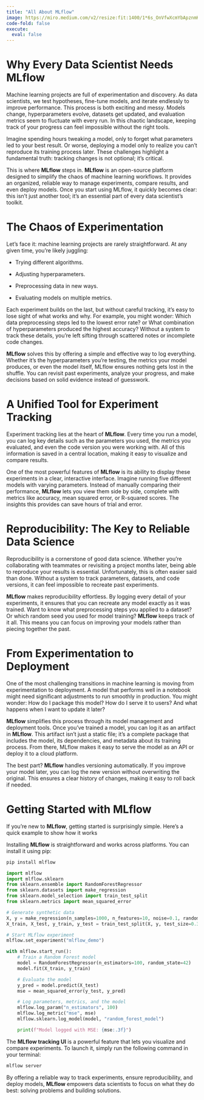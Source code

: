 ```yaml
---
title: "All About MLflow"
image: https://miro.medium.com/v2/resize:fit:1400/1*6s_OnVfwXcmYbApznmKUWQ.png 
code-fold: false
execute:
  eval: false
---
```


# Why Every Data Scientist Needs MLflow

::: justify
Machine learning projects are full of experimentation and discovery. As data scientists, we test hypotheses, fine-tune models, and iterate endlessly to improve performance. This process is both exciting and messy. Models change, hyperparameters evolve, datasets get updated, and evaluation metrics seem to fluctuate with every run. In this chaotic landscape, keeping track of your progress can feel impossible without the right tools.

Imagine spending hours tweaking a model, only to forget what parameters led to your best result. Or worse, deploying a model only to realize you can't reproduce its training process later. These challenges highlight a fundamental truth: tracking changes is not optional; it's critical.

This is where **MLflow** steps in. **MLflow** is an open-source platform designed to simplify the chaos of machine learning workflows. It provides an organized, reliable way to manage experiments, compare results, and even deploy models. Once you start using MLflow, it quickly becomes clear: this isn’t just another tool; it’s an essential part of every data scientist's toolkit.
:::

# The Chaos of Experimentation

::: justify
Let’s face it: machine learning projects are rarely straightforward. At any given time, you're likely juggling:

-   Trying different algorithms.

-   Adjusting hyperparameters.

-   Preprocessing data in new ways.

-   Evaluating models on multiple metrics.

Each experiment builds on the last, but without careful tracking, it's easy to lose sight of what works and why. For example, you might wonder: Which data preprocessing steps led to the lowest error rate? or What combination of hyperparameters produced the highest accuracy? Without a system to track these details, you’re left sifting through scattered notes or incomplete code changes.

**MLflow** solves this by offering a simple and effective way to log everything. Whether it’s the hyperparameters you’re testing, the metrics your model produces, or even the model itself, MLflow ensures nothing gets lost in the shuffle. You can revisit past experiments, analyze your progress, and make decisions based on solid evidence instead of guesswork.

:::

# A Unified Tool for Experiment Tracking

::: justify
Experiment tracking lies at the heart of **MLflow**. Every time you run a model, you can log key details such as the parameters you used, the metrics you evaluated, and even the code version you were working with. All of this information is saved in a central location, making it easy to visualize and compare results.

One of the most powerful features of **MLflow** is its ability to display these experiments in a clear, interactive interface. Imagine running five different models with varying parameters. Instead of manually comparing their performance, **MLflow** lets you view them side by side, complete with metrics like accuracy, mean squared error, or R-squared scores. The insights this provides can save hours of trial and error.
:::

# Reproducibility: The Key to Reliable Data Science

::: justify
Reproducibility is a cornerstone of good data science. Whether you’re collaborating with teammates or revisiting a project months later, being able to reproduce your results is essential. Unfortunately, this is often easier said than done. Without a system to track parameters, datasets, and code versions, it can feel impossible to recreate past experiments.

**MLflow** makes reproducibility effortless. By logging every detail of your experiments, it ensures that you can recreate any model exactly as it was trained. Want to know what preprocessing steps you applied to a dataset? Or which random seed you used for model training? **MLflow** keeps track of it all. This means you can focus on improving your models rather than piecing together the past.
::: 

# From Experimentation to Deployment

::: justify
One of the most challenging transitions in machine learning is moving from experimentation to deployment. A model that performs well in a notebook might need significant adjustments to run smoothly in production. You might wonder: How do I package this model? How do I serve it to users? And what happens when I want to update it later?

**MLflow** simplifies this process through its model management and deployment tools. Once you’ve trained a model, you can log it as an artifact in **MLflow**. This artifact isn’t just a static file; it’s a complete package that includes the model, its dependencies, and metadata about its training process. From there, MLflow makes it easy to serve the model as an API or deploy it to a cloud platform.

The best part? **MLflow** handles versioning automatically. If you improve your model later, you can log the new version without overwriting the original. This ensures a clear history of changes, making it easy to roll back if needed.
:::

# Getting Started with MLflow

::: justify

If you’re new to **MLflow**, getting started is surprisingly simple. Here’s a quick example to show how it works

Installing **MLflow** is straightforward and works across platforms. You can install it using pip:


``` bash
pip install mlflow
```
:::
```python
import mlflow
import mlflow.sklearn
from sklearn.ensemble import RandomForestRegressor
from sklearn.datasets import make_regression
from sklearn.model_selection import train_test_split
from sklearn.metrics import mean_squared_error

# Generate synthetic data
X, y = make_regression(n_samples=1000, n_features=10, noise=0.1, random_state=42)
X_train, X_test, y_train, y_test = train_test_split(X, y, test_size=0.3, random_state=42)

# Start MLflow experiment
mlflow.set_experiment("mlflow_demo")

with mlflow.start_run():
    # Train a Random Forest model
    model = RandomForestRegressor(n_estimators=100, random_state=42)
    model.fit(X_train, y_train)

    # Evaluate the model
    y_pred = model.predict(X_test)
    mse = mean_squared_error(y_test, y_pred)

    # Log parameters, metrics, and the model
    mlflow.log_param("n_estimators", 100)
    mlflow.log_metric("mse", mse)
    mlflow.sklearn.log_model(model, "random_forest_model")

    print(f"Model logged with MSE: {mse:.3f}")

```

::: justify

The **MLflow tracking UI** is a powerful feature that lets you visualize and compare experiments. To launch it, simply run the following command in your terminal:

```bash
mlflow server
```

By offering a reliable way to track experiments, ensure reproducibility, and deploy models, **MLflow** empowers data scientists to focus on what they do best: solving problems and building solutions.

::: 